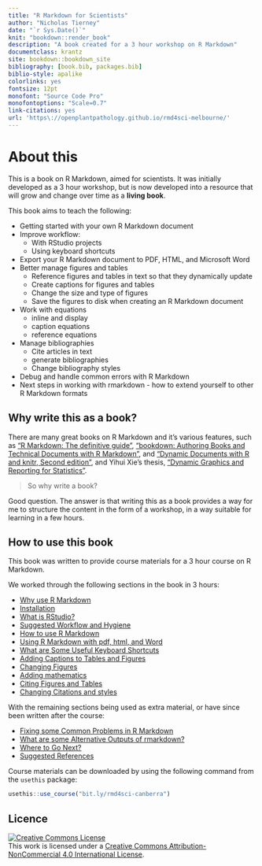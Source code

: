 ```yaml
--- 
title: "R Markdown for Scientists"
author: "Nicholas Tierney"
date: "`r Sys.Date()`"
knit: "bookdown::render_book"
description: "A book created for a 3 hour workshop on R Markdown"
documentclass: krantz
site: bookdown::bookdown_site
bibliography: [book.bib, packages.bib]
biblio-style: apalike
colorlinks: yes
fontsize: 12pt
monofont: "Source Code Pro"
monofontoptions: "Scale=0.7"
link-citations: yes
url: 'https\://openplantpathology.github.io/rmd4sci-melbourne/'
---
```


# About this {-}

This is a book on R Markdown, aimed for scientists. It was initially developed as a 3 hour workshop, but is now developed into a resource that will grow and change over time as a **living book**.

This book aims to teach the following:

- Getting started with your own R Markdown document
- Improve workflow:
  - With RStudio projects
  - Using keyboard shortcuts
- Export your R Markdown document to PDF, HTML, and Microsoft Word
- Better manage figures and tables
    - Reference figures and tables in text so that they dynamically update
    - Create captions for figures and tables
    - Change the size and type of figures
    - Save the figures to disk when creating an R Markdown document
- Work with equations
    - inline and display
    - caption equations
    - reference equations
- Manage bibliographies
  - Cite articles in text
  - generate bibliographies
  - Change bibliography styles
- Debug and handle common errors with R Markdown
- Next steps in working with rmarkdown - how to extend yourself to other R Markdown formats
    
## Why write this as a book?

There are many great books on R Markdown and it's various features, such as ["R Markdown: The definitive guide"](https://bookdown.org/yihui/rmarkdown/), ["bookdown: Authoring Books and Technical Documents with R Markdown"](https://bookdown.org/yihui/bookdown/), and ["Dynamic Documents with R and knitr, Second edition"](https://www.crcpress.com/Dynamic-Documents-with-R-and-knitr/Xie/p/book/9781498716963), and Yihui Xie's thesis, ["Dynamic Graphics and Reporting for Statistics"](https://lib.dr.iastate.edu/etd/13518/).

> So why write a book?

Good question. The answer is that writing this as a book provides a way for me to structure the content in the form of a workshop, in a way suitable for learning in a few hours. 

## How to use this book

This book was written to provide course materials for a 3 hour course on R Markdown.

We worked through the following sections in the book in 3 hours:

- [Why use R Markdown](why-rmd)
- [Installation](installation)
- [What is RStudio?](rstudio)
- [Suggested Workflow and Hygiene](workflow)
- [How to use R Markdown](using-rmd)
- [Using R Markdown with pdf, html, and Word](pdf-html-word)
- [What are Some Useful Keyboard Shortcuts](keyboard-shortcuts)
- [Adding Captions to Tables and Figures](figures-tables-captions)
- [Changing Figures](changing-figures)
- [Adding mathematics](math)
- [Citing Figures and Tables](cite-fig-tab-sec)
- [Changing Citations and styles](citations-and-styles)

With the remaining sections being used as extra material, or have since been written after the course:

- [Fixing some Common Problems in R Markdown](common-problems)
- [What are some Alternative Outputs of rmarkdown?](alternative-outputs-and-exts)
- [Where to Go Next?](next-steps)
- [Suggested References](references)

Course materials can be downloaded by using the following command from the `usethis` package:

```r
usethis::use_course("bit.ly/rmd4sci-canberra")
```


## Licence

<a rel="license" href="http://creativecommons.org/licenses/by-nc/4.0/"><img alt="Creative Commons License" style="border-width:0" src="https://i.creativecommons.org/l/by-nc/4.0/88x31.png" /></a><br />This work is licensed under a <a rel="license" href="http://creativecommons.org/licenses/by-nc/4.0/">Creative Commons Attribution-NonCommercial 4.0 International License</a>.
